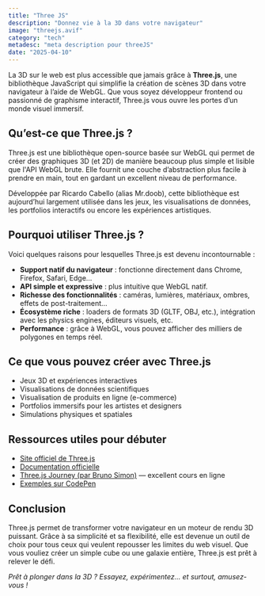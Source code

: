 ```yaml
---
title: "Three JS"
description: "Donnez vie à la 3D dans votre navigateur"
image: "threejs.avif"
category: "tech"
metadesc: "meta description pour threeJS"
date: "2025-04-10"
---
```


La 3D sur le web est plus accessible que jamais grâce à **Three.js**, une bibliothèque JavaScript qui simplifie la création de scènes 3D dans votre navigateur à l’aide de WebGL. Que vous soyez développeur frontend ou passionné de graphisme interactif, Three.js vous ouvre les portes d’un monde visuel immersif.

## Qu’est-ce que Three.js ?

Three.js est une bibliothèque open-source basée sur WebGL qui permet de créer des graphiques 3D (et 2D) de manière beaucoup plus simple et lisible que l'API WebGL brute. Elle fournit une couche d’abstraction plus facile à prendre en main, tout en gardant un excellent niveau de performance.

Développée par Ricardo Cabello (alias Mr.doob), cette bibliothèque est aujourd’hui largement utilisée dans les jeux, les visualisations de données, les portfolios interactifs ou encore les expériences artistiques.

## Pourquoi utiliser Three.js ?

Voici quelques raisons pour lesquelles Three.js est devenu incontournable :

- **Support natif du navigateur** : fonctionne directement dans Chrome, Firefox, Safari, Edge…
- **API simple et expressive** : plus intuitive que WebGL natif.
- **Richesse des fonctionnalités** : caméras, lumières, matériaux, ombres, effets de post-traitement…
- **Écosystème riche** : loaders de formats 3D (GLTF, OBJ, etc.), intégration avec les physics engines, éditeurs visuels, etc.
- **Performance** : grâce à WebGL, vous pouvez afficher des milliers de polygones en temps réel.

## Ce que vous pouvez créer avec Three.js

- Jeux 3D et expériences interactives
- Visualisations de données scientifiques
- Visualisation de produits en ligne (e-commerce)
- Portfolios immersifs pour les artistes et designers
- Simulations physiques et spatiales

## Ressources utiles pour débuter

- [Site officiel de Three.js](https://threejs.org/)
- [Documentation officielle](https://threejs.org/docs/)
- [Three.js Journey (par Bruno Simon)](https://threejs-journey.com/) — excellent cours en ligne
- [Exemples sur CodePen](https://codepen.io/tag/threejs/)

## Conclusion

Three.js permet de transformer votre navigateur en un moteur de rendu 3D puissant. Grâce à sa simplicité et sa flexibilité, elle est devenue un outil de choix pour tous ceux qui veulent repousser les limites du web visuel. Que vous vouliez créer un simple cube ou une galaxie entière, Three.js est prêt à relever le défi.

_Prêt à plonger dans la 3D ? Essayez, expérimentez… et surtout, amusez-vous !_
